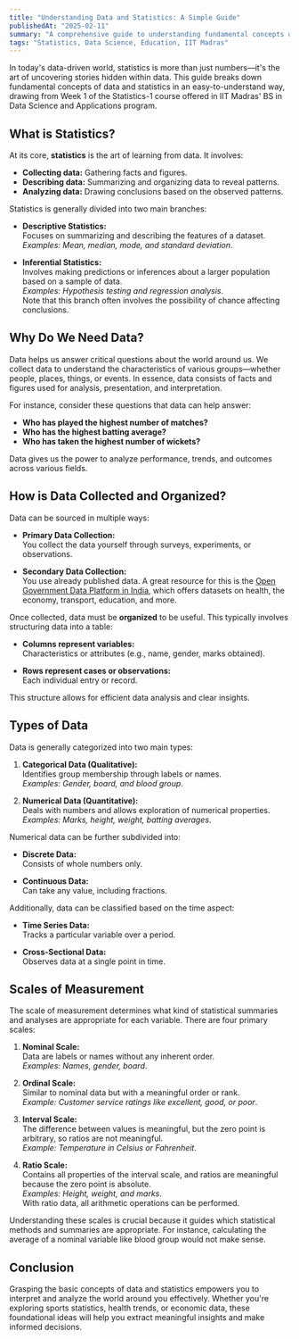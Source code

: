 ```yaml
---
title: "Understanding Data and Statistics: A Simple Guide"
publishedAt: "2025-02-11"
summary: "A comprehensive guide to understanding fundamental concepts of data and statistics, from basic definitions to measurement scales, based on Week 2 of Statistics-1 from IIT Madras' BS in Data Science program."
tags: "Statistics, Data Science, Education, IIT Madras"
---
```


In today's data-driven world, statistics is more than just numbers—it's the art of uncovering stories hidden within data. This guide breaks down fundamental concepts of data and statistics in an easy-to-understand way, drawing from Week 1 of the Statistics-1 course offered in IIT Madras' BS in Data Science and Applications program.

## What is Statistics?

At its core, **statistics** is the art of learning from data. It involves:

- **Collecting data:** Gathering facts and figures.
- **Describing data:** Summarizing and organizing data to reveal patterns.
- **Analyzing data:** Drawing conclusions based on the observed patterns.

Statistics is generally divided into two main branches:

- **Descriptive Statistics:**  
  Focuses on summarizing and describing the features of a dataset.  
  _Examples: Mean, median, mode, and standard deviation_.

- **Inferential Statistics:**  
  Involves making predictions or inferences about a larger population based on a sample of data.  
  _Examples: Hypothesis testing and regression analysis_.  
  Note that this branch often involves the possibility of chance affecting conclusions.

## Why Do We Need Data?

Data helps us answer critical questions about the world around us. We collect data to understand the characteristics of various groups—whether people, places, things, or events. In essence, data consists of facts and figures used for analysis, presentation, and interpretation.

For instance, consider these questions that data can help answer:

- **Who has played the highest number of matches?**
- **Who has the highest batting average?**
- **Who has taken the highest number of wickets?**

Data gives us the power to analyze performance, trends, and outcomes across various fields.

## How is Data Collected and Organized?

Data can be sourced in multiple ways:

- **Primary Data Collection:**  
  You collect the data yourself through surveys, experiments, or observations.

- **Secondary Data Collection:**  
  You use already published data. A great resource for this is the [Open Government Data Platform in India](https://data.gov.in), which offers datasets on health, the economy, transport, education, and more.

Once collected, data must be **organized** to be useful. This typically involves structuring data into a table:

- **Columns represent variables:**  
  Characteristics or attributes (e.g., name, gender, marks obtained).

- **Rows represent cases or observations:**  
  Each individual entry or record.

This structure allows for efficient data analysis and clear insights.

## Types of Data

Data is generally categorized into two main types:

1. **Categorical Data (Qualitative):**  
   Identifies group membership through labels or names.  
   _Examples: Gender, board, and blood group_.

2. **Numerical Data (Quantitative):**  
   Deals with numbers and allows exploration of numerical properties.  
   _Examples: Marks, height, weight, batting averages_.

Numerical data can be further subdivided into:

- **Discrete Data:**  
  Consists of whole numbers only.
  
- **Continuous Data:**  
  Can take any value, including fractions.

Additionally, data can be classified based on the time aspect:

- **Time Series Data:**  
  Tracks a particular variable over a period.

- **Cross-Sectional Data:**  
  Observes data at a single point in time.

## Scales of Measurement

The scale of measurement determines what kind of statistical summaries and analyses are appropriate for each variable. There are four primary scales:

1. **Nominal Scale:**  
   Data are labels or names without any inherent order.  
   _Examples: Names, gender, board_.

2. **Ordinal Scale:**  
   Similar to nominal data but with a meaningful order or rank.  
   _Example: Customer service ratings like excellent, good, or poor_.

3. **Interval Scale:**  
   The difference between values is meaningful, but the zero point is arbitrary, so ratios are not meaningful.  
   _Example: Temperature in Celsius or Fahrenheit_.

4. **Ratio Scale:**  
   Contains all properties of the interval scale, and ratios are meaningful because the zero point is absolute.  
   _Examples: Height, weight, and marks_.  
   With ratio data, all arithmetic operations can be performed.

Understanding these scales is crucial because it guides which statistical methods and summaries are appropriate. For instance, calculating the average of a nominal variable like blood group would not make sense.

## Conclusion

Grasping the basic concepts of data and statistics empowers you to interpret and analyze the world around you effectively. Whether you're exploring sports statistics, health trends, or economic data, these foundational ideas will help you extract meaningful insights and make informed decisions.
